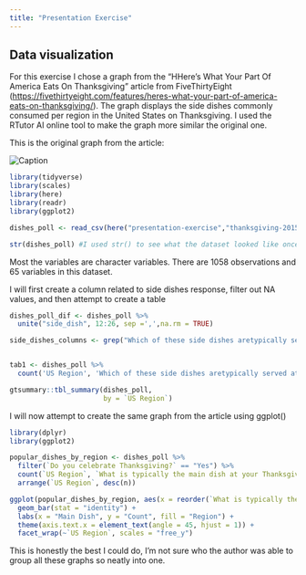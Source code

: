 ```yaml
---
title: "Presentation Exercise"
---
```


## Data visualization

For this exercise I chose a graph from the "HHere’s What Your Part Of America Eats On Thanksgiving" article from FiveThirtyEight (<https://fivethirtyeight.com/features/heres-what-your-part-of-america-eats-on-thanksgiving/>). The graph displays the side dishes commonly consumed per region in the United States on Thanksgiving. I used the RTutor AI online tool to make the graph more similar the original one.

This is the original graph from the article:

![Caption](side-dish.webp)\

```r
library(tidyverse)
library(scales)
library(here)
library(readr)
library(ggplot2)

dishes_poll <- read_csv(here("presentation-exercise","thanksgiving-2015-poll-data.csv"))

str(dishes_poll) #I used str() to see what the dataset looked like once I loaded it into RStudio

```

Most the variables are character variables. There are 1058 observations and 65 variables in this dataset.

I will first create a column related to side dishes response, filter out NA values, and then attempt to create a table

```r
dishes_poll_dif <- dishes_poll %>%
  unite("side_dish", 12:26, sep =',',na.rm = TRUE)

side_dishes_columns <- grep("Which of these side dishes aretypically served at your Thanksgiving dinner? Please select all that apply.", names(dishes_poll), value = TRUE)


tab1 <- dishes_poll %>%
  count('US Region', 'Which of these side dishes aretypically served at your Thanksgiving dinner? Please select all that apply. - Brussel sprouts`== "Brussel sprouts"')

gtsummary::tbl_summary(dishes_poll,
                       by = `US Region`)
```

I will now attempt to create the same graph from the article using ggplot()

```r
library(dplyr)
library(ggplot2)

popular_dishes_by_region <- dishes_poll %>%
  filter(`Do you celebrate Thanksgiving?` == "Yes") %>%
  count(`US Region`, `What is typically the main dish at your Thanksgiving dinner?`) %>%
  arrange(`US Region`, desc(n))

ggplot(popular_dishes_by_region, aes(x = reorder(`What is typically the main dish at your Thanksgiving dinner?`, n), y = n, fill = `US Region`)) +
  geom_bar(stat = "identity") +
  labs(x = "Main Dish", y = "Count", fill = "Region") +
  theme(axis.text.x = element_text(angle = 45, hjust = 1)) +
  facet_wrap(~`US Region`, scales = "free_y")

```

This is honestly the best I could do, I'm not sure who the author was able to group all these graphs so neatly into one.
